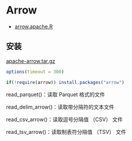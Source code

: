 # Arrow

-   [arrow.apache.R](https://arrow.apache.org/docs/r/)

## 安装

[apache-arrow.tar.gz](https://github.com/apache/arrow/releases/)

```r
options(timeout = 300)

if(!require(arrow)) install.packages("arrow")
```

read_parquet()：读取 Parquet 格式的文件

read_delim_arrow()：读取带分隔符的文本文件

read_csv_arrow()：读取逗号分隔值 （CSV） 文件

read_tsv_arrow()：读取制表符分隔值 （TSV） 文件
